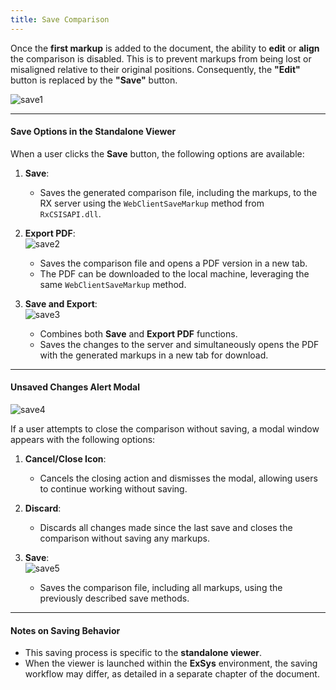 ```yaml
---
title: Save Comparison
---
```




Once the **first markup** is added to the document, the ability to **edit** or **align** the comparison is disabled. This is to prevent markups from being lost or misaligned relative to their original positions. Consequently, the **"Edit"** button is replaced by the **"Save"** button.

<img src={save1} alt="save1" />

---

#### Save Options in the Standalone Viewer

When a user clicks the **Save** button, the following options are available:

1. **Save**:  
   - Saves the generated comparison file, including the markups, to the RX server using the `WebClientSaveMarkup` method from `RxCSISAPI.dll`.

2. **Export PDF**:  
    <img src={save2} alt="save2" />

   - Saves the comparison file and opens a PDF version in a new tab.  
   - The PDF can be downloaded to the local machine, leveraging the same `WebClientSaveMarkup` method.

3. **Save and Export**:  
    <img src={save3} alt="save3" />

   - Combines both **Save** and **Export PDF** functions.  
   - Saves the changes to the server and simultaneously opens the PDF with the generated markups in a new tab for download.

---

#### Unsaved Changes Alert Modal  
<img src={save4} alt="save4" />

If a user attempts to close the comparison without saving, a modal window appears with the following options:

1. **Cancel/Close Icon**:  
   - Cancels the closing action and dismisses the modal, allowing users to continue working without saving.

2. **Discard**:  
   - Discards all changes made since the last save and closes the comparison without saving any markups.

3. **Save**:  
    <img src={save5} alt="save5" />

   - Saves the comparison file, including all markups, using the previously described save methods.

---

#### Notes on Saving Behavior

- This saving process is specific to the **standalone viewer**.  
- When the viewer is launched within the **ExSys** environment, the saving workflow may differ, as detailed in a separate chapter of the document.
